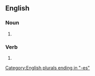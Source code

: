 ==English==

===Noun===
{{head|en|noun plural form}}

# {{plural of|harnass|lang=en}}

===Verb===
{{head|en|verb form}}

# {{en-third-person singular of|harnass}}

[[Category:English plurals ending in "-es"]]